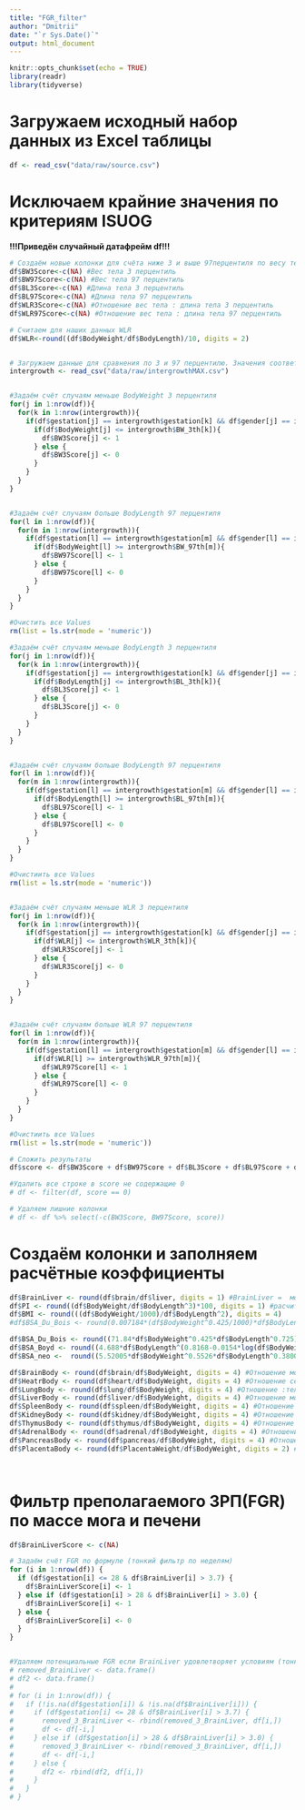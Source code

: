```yaml
---
title: "FGR_filter"
author: "Dmitrii"
date: "`r Sys.Date()`"
output: html_document
---
```


```r
knitr::opts_chunk$set(echo = TRUE)
library(readr)
library(tidyverse)

```

# Загружаем исходный набор данных из Excel таблицы
```r

df <- read_csv("data/raw/source.csv")

```

# Исключаем крайние значения по критериям ISUOG 

<!-- <3th percentile == FGR и >97th percentile == macrosomia -->
<!-- Основа для фильтрации данные исследования intergrowth 21 <https://intergrowth21.tghn.org/standards-tools/>  -->

<!-- ВАЖНО - intergrowth21 начинается с 24 недели гестации -->

**!!!Приведён случайный датафрейм df!!!**
```r
# Создаём новые колонки для счёта ниже 3 и выше 97перцентиля по весу тела (BW), длине тела (BL) и отношению веса к длине (WLR)
df$BW3Score<-c(NA) #Вес тела 3 перцентиль
df$BW97Score<-c(NA) #Вес тела 97 перцентиль
df$BL3Score<-c(NA) #Длина тела 3 перцентиль
df$BL97Score<-c(NA) #Длина тела 97 перцентиль
df$WLR3Score<-c(NA) #Отношение вес тела : длина тела 3 перцентиль
df$WLR97Score<-c(NA) #Отношение вес тела : длина тела 97 перцентиль

# Считаем для наших данных WLR
df$WLR<-round((df$BodyWeight/df$BodyLength)/10, digits = 2)


# Загружаем данные для сравнения по 3 и 97 перцентилю. Значения соответвуют week+6, т.е максимальное для недли гестации.
intergrowth <- read_csv("data/raw/intergrowthMAX.csv")


#Задаём счёт случаям меньше BodyWeight 3 перцентиля
for(j in 1:nrow(df)){
  for(k in 1:nrow(intergrowth)){
    if(df$gestation[j] == intergrowth$gestation[k] && df$gender[j] == intergrowth$gender[k]){
      if(df$BodyWeight[j] <= intergrowth$BW_3th[k]){
        df$BW3Score[j] <- 1
      } else {
        df$BW3Score[j] <- 0
      }
    }
  }
}


#Задаём счёт случаям больше BodyLength 97 перцентиля
for(l in 1:nrow(df)){
  for(m in 1:nrow(intergrowth)){
    if(df$gestation[l] == intergrowth$gestation[m] && df$gender[l] == intergrowth$gender[m]){
      if(df$BodyWeight[l] >= intergrowth$BW_97th[m]){
        df$BW97Score[l] <- 1
      } else {
        df$BW97Score[l] <- 0
      }
    }
  }
}

#Очистить все Values
rm(list = ls.str(mode = 'numeric'))

#Задаём счёт случаям меньше BodyLength 3 перцентиля
for(j in 1:nrow(df)){
  for(k in 1:nrow(intergrowth)){
    if(df$gestation[j] == intergrowth$gestation[k] && df$gender[j] == intergrowth$gender[k]){
      if(df$BodyLength[j] <= intergrowth$BL_3th[k]){
        df$BL3Score[j] <- 1
      } else {
        df$BL3Score[j] <- 0
      }
    }
  }
}


#Задаём счёт случаям больше BodyLength 97 перцентиля
for(l in 1:nrow(df)){
  for(m in 1:nrow(intergrowth)){
    if(df$gestation[l] == intergrowth$gestation[m] && df$gender[l] == intergrowth$gender[m]){
      if(df$BodyLength[l] >= intergrowth$BL_97th[m]){
        df$BL97Score[l] <- 1
      } else {
        df$BL97Score[l] <- 0
      }
    }
  }
}

#Очистиить все Values
rm(list = ls.str(mode = 'numeric'))


#Задаём счёт случаям меньше WLR 3 перцентиля
for(j in 1:nrow(df)){
  for(k in 1:nrow(intergrowth)){
    if(df$gestation[j] == intergrowth$gestation[k] && df$gender[j] == intergrowth$gender[k]){
      if(df$WLR[j] <= intergrowth$WLR_3th[k]){
        df$WLR3Score[j] <- 1
      } else {
        df$WLR3Score[j] <- 0
      }
    }
  }
}


#Задаём счёт случаям больше WLR 97 перцентиля
for(l in 1:nrow(df)){
  for(m in 1:nrow(intergrowth)){
    if(df$gestation[l] == intergrowth$gestation[m] && df$gender[l] == intergrowth$gender[m]){
      if(df$WLR[l] >= intergrowth$WLR_97th[m]){
        df$WLR97Score[l] <- 1
      } else {
        df$WLR97Score[l] <- 0
      }
    }
  }
}

#Очистиить все Values
rm(list = ls.str(mode = 'numeric'))

# Сложить результаты
df$score <- df$BW3Score + df$BW97Score + df$BL3Score + df$BL97Score + df$WLR3Score + df$WLR97Score

#Удалить все строке в score не содержащие 0
# df <- filter(df, score == 0)

# Удаляем лишние колонки
# df <- df %>% select(-c(BW3Score, BW97Score, score))

```


# Создаём колонки и заполняем расчётные коэффициенты
```r
df$BrainLiver <- round(df$brain/df$liver, digits = 1) #BrainLiver =  мозг/печень. Альтенативное выявления FGR
df$PI <- round((df$BodyWeight/df$BodyLength^3)*100, digits = 1) #расчитываем пондеральный индекс (PI). Аналог BMI
df$BMI <- round(((df$BodyWeight/1000)/df$BodyLength^2), digits = 4) 
#df$BSA_Du_Bois <- round(0.007184*(df$BodyWeight^0.425/1000)*df$BodyLength^0.725)) # Что-то напутал со скобками. Оригинал формулы BSA = 0.007184 × W^0.425 × H^0.725 W в килограммах 

df$BSA_Du_Bois <- round((71.84*df$BodyWeight^0.425*df$BodyLength^0.725), digits = 1) #Модифицированная из статьи Ahn PMID 21874709
df$BSA_Boyd <- round((4.688*df$BodyLength^(0.8168-0.0154*log(df$BodyWeight))), digits = 1) #Модифицированная из статьи Ahn PMID 21874709
df$BSA_neo <-  round((5.52005*df$BodyWeight^0.5526*df$BodyLength^0.3800), digits = 1) #Оригинаяльная из статьи Ahn PMID 21874709

df$BrainBody <- round(df$brain/df$BodyWeight, digits = 4) #Отношение мозг:тело
df$HeatrBody <- round(df$heart/df$BodyWeight, digits = 4) #Отношение сердце:тело
df$LungBody <- round(df$lung/df$BodyWeight, digits = 4) #Отношение :тело
df$LiverBody <- round(df$liver/df$BodyWeight, digits = 4) #Отношение мозг:тело
df$SpleenBody <- round(df$spleen/df$BodyWeight, digits = 4) #Отношение мозг:тело
df$KidneyBody <- round(df$kidney/df$BodyWeight, digits = 4) #Отношение мозг:тело
df$ThymusBody <- round(df$thymus/df$BodyWeight, digits = 4) #Отношение мозг:тело
df$AdrenalBody <- round(df$adrenal/df$BodyWeight, digits = 4) #Отношение мозг:тело
df$PancreasBody <- round(df$pancreas/df$BodyWeight, digits = 4) #Отношение мозг:тело
df$PlacentaBody <- round(df$PlacentaWeight/df$BodyWeight, digits = 2) #Отношение мозг:тело




```

# Фильтр преполагаемого ЗРП(FGR) по массе мога и печени
```r
df$BrainLiverScore <- c(NA)

# Задаём счёт FGR по формуле (тонкий фильтр по неделям)
for (i in 1:nrow(df)) {
  if (df$gestation[i] <= 28 & df$BrainLiver[i] > 3.7) {
    df$BrainLiverScore[i] <- 1
  } else if (df$gestation[i] > 28 & df$BrainLiver[i] > 3.0) {
    df$BrainLiverScore[i] <- 1
  } else {
    df$BrainLiverScore[i] <- 0
  }
}


#Удаляем потенциальные FGR если BrainLiver удовлетворяет условиям (тонкий фильтр по неделям)
# removed_BrainLiver <- data.frame()
# df2 <- data.frame()
# 
# for (i in 1:nrow(df)) {
#   if (!is.na(df$gestation[i]) & !is.na(df$BrainLiver[i])) {
#     if (df$gestation[i] <= 28 & df$BrainLiver[i] > 3.7) {
#       removed_3_BrainLiver <- rbind(removed_3_BrainLiver, df[i,])
#       df <- df[-i,]
#     } else if (df$gestation[i] > 28 & df$BrainLiver[i] > 3.0) {
#       removed_3_BrainLiver <- rbind(removed_3_BrainLiver, df[i,])
#       df <- df[-i,]
#     } else {
#       df2 <- rbind(df2, df[i,])
#     }
#   }
# } 
```
